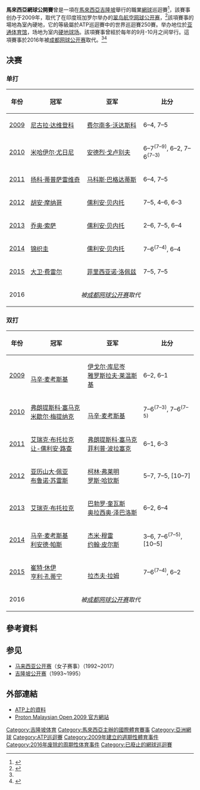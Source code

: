 {{Infobox tennis tournament
| name                  = Malaysian Open<br/>马来西亚公开赛
| type                  = defunct
| logo                  = 
| logo size             = 222px
| founded               = 2009
| ended                 = 2015
| editions              = 7
| city                  = [[吉隆坡|吉隆坡]]
| country               = 马来西亚
| venue                 = [[亚通体育馆|亚通体育馆]]
| category              = [[ATP世界巡回赛250系列赛事|ATP世界巡回赛250系列赛事]]
| surface               = 室内[[硬地球场|硬地球场]]
}}

'''馬來西亞網球公開賽'''曾是一項在[[馬來西亞|馬來西亞]][[吉隆坡|吉隆坡]]舉行的職業[[網球|網球]]巡迴賽<ref name=Profile>{{cite web|work=atpworldtour.com|title=atpworldtour.com tournament profile|url=http://www.atpworldtour.com/Tennis/Tournaments/Kuala-Lumpur.aspx|accessdate=2009-06-26|deadurl=yes|archiveurl=https://web.archive.org/web/20090628170238/http://www.atpworldtour.com/Tennis/Tournaments/Kuala-Lumpur.aspx|archivedate=2009-06-28}}</ref>，該賽事创办于2009年，取代了在印度班加罗尔举办的[[翠鸟航空网球公开赛|翠鸟航空网球公开赛]]，<ref>{{cite news|author=atpworldtour.com|title=Kuala Lumpur Confirmed As Newest Stop On ATP World Tour| url = http://www.atpworldtour.com/News/Tennis/2009/06/Kuala-Lumpur-Confirmed-As-Newest-Stop-On-ATP-World-Tour.aspx|date =2009-06-26| access-date =2009-06-26}}</ref>該項賽事的場地為室內硬地，它的等級屬於ATP巡迴賽中的世界巡迴賽250賽。举办地位於[[亚通体育馆|亚通体育馆]]，场地为室内[[硬地球场|硬地球场]]。該項賽事曾經於每年的9月-10月之间举行。這項賽事於2016年被[[成都网球公开赛|成都网球公开赛]]取代。<ref name=Profile/><ref name=Announcement>{{cite web| work =atpworldtour.com| title =Kuala Lumpur Confirmed As Newest Stop On ATP World Tour| url =http://www.atpworldtour.com/News/Tennis/2009/06/Kuala-Lumpur-Confirmed-As-Newest-Stop-On-ATP-World-Tour.aspx| date =2009-06-26| accessdate =2009-06-26| archive-date =2009-06-27| archive-url =https://web.archive.org/web/20090627231226/http://www.atpworldtour.com/News/Tennis/2009/06/Kuala-Lumpur-Confirmed-As-Newest-Stop-On-ATP-World-Tour.aspx| dead-url =no}}</ref>

==决赛==

===单打===
{|class="wikitable" style=font-size:85%
|-
!style="width:40px"|年份
!style="width:200px"|冠军
!style="width:200px"|亚军
!style="width:180px" class="unsortable"|比分
|-
| [[2009年马来西亚公开赛|2009]] || {{Flagicon|RUS}} [[尼古拉·达维登科|尼古拉·达维登科]] || {{Flagicon|ESP}} [[费尔南多·沃达斯科|费尔南多·沃达斯科]] || 6–4, 7–5
|-
| [[2010年马来西亚公开赛|2010]] || {{Flagicon|RUS}} [[米哈伊尔·尤日尼|米哈伊尔·尤日尼]] || {{Flagicon|KAZ}} [[安德烈·戈卢别夫|安德烈·戈卢别夫]] || 6–7<sup>(7–9)</sup>, 6–2, 7–6<sup>(7–3)</sup>
|-
| [[2011年马来西亚公开赛|2011]] || {{Flagicon|SRB}} [[扬科·蒂普萨雷维奇|扬科·蒂普萨雷维奇]] || {{Flagicon|CYP}} [[马科斯·巴格达蒂斯|马科斯·巴格达蒂斯]] || 6–4, 7–5
|-
| [[2012年马来西亚公开赛|2012]] || {{Flagicon|ARG}} [[胡安·摩纳哥|胡安·摩纳哥]] || {{Flagicon|FRA}} [[儒利安·贝内托|儒利安·贝内托]] || 7–5, 4–6, 6–3
|-
| [[2013年马来西亚公开赛|2013]] || {{flagicon|POR}} [[乔奥·索萨|乔奥·索萨]] || {{Flagicon|FRA}} [[儒利安·贝内托|儒利安·贝内托]] || 2–6, 7–5, 6–4
|-
| [[2014年马来西亚公开赛|2014]] || {{flagicon|JPN}} [[锦织圭|锦织圭]] || {{Flagicon|FRA}} [[儒利安·贝内托|儒利安·贝内托]] || 7–6<sup>(7–4)</sup>, 6–4
|-
| [[2015年马来西亚公开赛|2015]] || {{flagicon|ESP}} [[大卫·费雷尔|大卫·费雷尔]] || {{Flagicon|ESP}} [[菲里西亚诺·洛佩兹|菲里西亚诺·洛佩兹]] || 7–5, 7–5
|-
| 2016 || colspan="3" style="text-align:center;"| ''被[[成都网球公开赛|成都网球公开赛]]取代''
|}

===双打===
{|class="wikitable" style=font-size:85%
|-
!style="width:40px"|年份
!style="width:200px"|冠军
!style="width:200px"|亚军
!style="width:180px" class="unsortable"|比分
|-
| [[2009年马来西亚公开赛|2009]] || {{Flagicon|POL}} {{link-en|马特乌什·科瓦尔奇克|Mateusz Kowalczyk}} <br />{{Flagicon|POL}} [[马辛·麦考斯基|马辛·麦考斯基]] || {{flagicon|RUS}} [[伊戈尔·库尼岑|伊戈尔·库尼岑]]<br />{{Flagicon|CZE}} [[雅罗斯拉夫·莱温斯基|雅罗斯拉夫·莱温斯基]] || 6–2, 6–1
|-
| [[2010年马来西亚公开赛|2010]] || {{Flagicon|CZE}} [[弗朗提斯科·塞马克|弗朗提斯科·塞马克]] <br />{{Flagicon|SVK}} [[米歇尔·梅提纳克|米歇尔·梅提纳克]]|| {{Flagicon|POL}} {{link-en|马特乌什·科瓦尔奇克|Mateusz Kowalczyk}} <br />{{Flagicon|POL}} [[马辛·麦考斯基|马辛·麦考斯基]] || 7–6<sup>(7–3)</sup>, 7–6<sup>(7–5)</sup>
|-
| [[2011年马来西亚公开赛|2011]] || {{Flagicon|USA}} [[艾瑞克·布托拉克|艾瑞克·布托拉克]] <br />{{Flagicon|NED}} [[让-儒利安·路查|让-儒利安·路查]] || {{Flagicon|CZE}} [[弗朗提斯科·塞马克|弗朗提斯科·塞马克]] <br /> {{Flagicon|SVK}} [[菲利普·波拉塞克|菲利普·波拉塞克]] || 6–1, 6–3
|-
| [[2012年马来西亚公开赛|2012]] || {{Flagicon|AUT}} [[亚历山大·佩亚|亚历山大·佩亚]] <br> {{Flagicon|BRA}} [[布鲁诺·苏雷斯|布鲁诺·苏雷斯]]  || {{Flagicon|GBR}} [[柯林·弗莱明|柯林·弗莱明]] <br> {{Flagicon|GBR}} [[罗斯·哈钦斯|罗斯·哈钦斯]] || 5–7, 7–5, [10–7]
|-
| [[2013年马来西亚公开赛|2013]] || {{flagicon|USA}} [[艾瑞克·布托拉克|艾瑞克·布托拉克]] <br> {{Flagicon|RSA}} {{link-en|雷文·克拉森|Raven Klaasen}}  || {{Flagicon|URU}} [[巴勃罗·奎瓦斯|巴勃罗·奎瓦斯]] <br> {{Flagicon|ARG}} [[奥拉西奥·泽巴洛斯|奥拉西奥·泽巴洛斯]] || 6–2, 6–4
|-
| [[2014年马来西亚公开赛|2014]] ||{{Flagicon|POL}} [[马辛·麦考斯基|马辛·麦考斯基]]<br>{{Flagicon|IND}} [[利安德·帕斯|利安德·帕斯]] ||{{flagicon|GBR}} [[杰米·穆雷|杰米·穆雷]]<br>{{Flagicon|AUS}} [[约翰·皮尔斯|约翰·皮尔斯]]||3–6, 7–6<sup>(7–5)</sup>, [10–5]
|-
| [[2015年马来西亚公开赛|2015]] || {{Flagicon|PHI}} [[崔特·休伊|崔特·休伊]]<br>{{Flagicon|FIN}} [[亨利·孔蒂宁|亨利·孔蒂宁]] ||{{Flagicon|RSA}} {{link-en|雷文·克拉森|Raven Klaasen}}<br>{{Flagicon|USA}} [[拉杰夫·拉姆|拉杰夫·拉姆]]||7–6<sup>(7–4)</sup>, 6–2
|-
| 2016 || colspan="3" style="text-align:center;"| ''被[[成都网球公开赛|成都网球公开赛]]取代''
|}

==參考資料==
{{reflist|2}}

== 参见 ==
* [[马来西亚公开赛|马来西亚公开赛]]（女子赛事）（1992~2017）
* [[吉隆坡公开赛|吉隆坡公开赛]]（1993~1995）

== 外部連結 ==
*[https://web.archive.org/web/20090628170238/http://www.atpworldtour.com/Tennis/Tournaments/Kuala-Lumpur.aspx ATP上的資料]
*[http://www.malaysianopentennis.com/ Proton Malaysian Open 2009 官方網站] {{Wayback|url=http://www.malaysianopentennis.com/ |date=20170524233058 }}
{{亚太地区职业网球巡回赛事}}
{{ATP250巡回赛}}

{{coord|3.053|N|101.693|E|region:MY-14_type:landmark_scale:50000|display=title}}
[[Category:吉隆坡体育|Category:吉隆坡体育]]
[[Category:馬來西亞主辦的國際體育賽事|Category:馬來西亞主辦的國際體育賽事]]
[[Category:亞洲網球|Category:亞洲網球]]
[[Category:ATP巡迴賽|Category:ATP巡迴賽]]
[[Category:2009年建立的週期性體育事件|Category:2009年建立的週期性體育事件]]
[[Category:2016年废除的周期性体育事件|Category:2016年废除的周期性体育事件]]
[[Category:已廢止的網球巡迴賽|Category:已廢止的網球巡迴賽]]